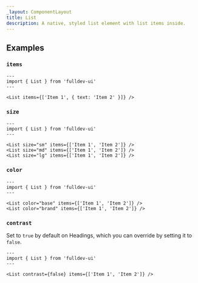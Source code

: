 ```yaml
---
_layout: ComponentLayout
title: List
description: A native, styled list element with list items inside.
---
```


## Examples

### `items`

```astro live
---
import { List } from 'fulldev-ui'
---

<List items={['Item 1', { text: 'Item 2' }]} />
```

### `size`

```astro live
---
import { List } from 'fulldev-ui'
---

<List size="sm" items={['Item 1', 'Item 2']} />
<List size="md" items={['Item 1', 'Item 2']} />
<List size="lg" items={['Item 1', 'Item 2']} />
```

### `color`

```astro live
---
import { List } from 'fulldev-ui'
---

<List color="base" items={['Item 1', 'Item 2']} />
<List color="brand" items={['Item 1', 'Item 2']} />
```

### `contrast`

Set to `true` by default on Headings, which you can override by setting it to `false`.

```astro live
---
import { List } from 'fulldev-ui'
---

<List contrast={false} items={['Item 1', 'Item 2']} />
```

